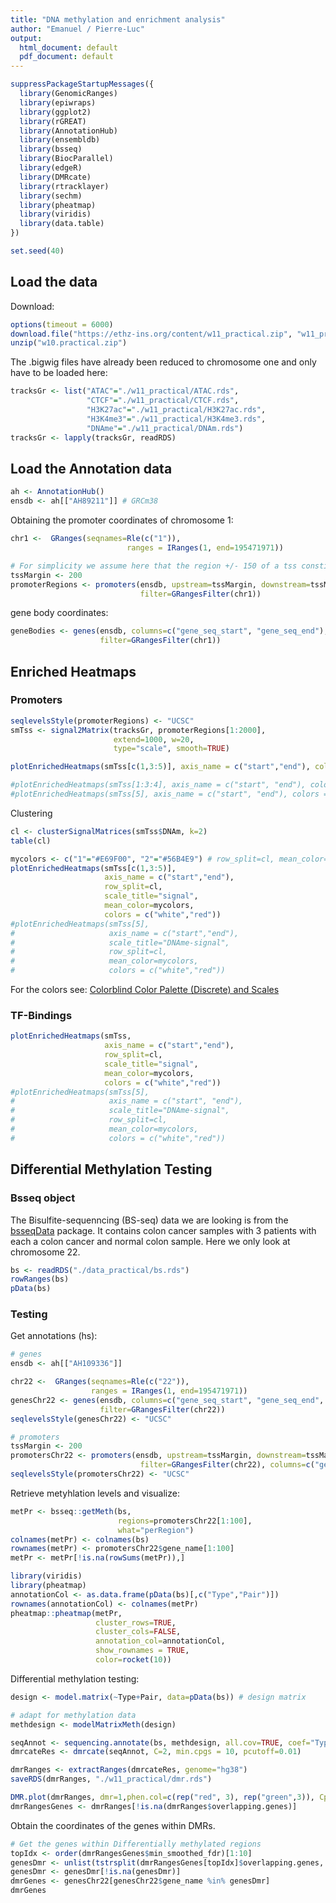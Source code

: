 ```yaml
---
title: "DNA methylation and enrichment analysis"
author: "Emanuel / Pierre-Luc"
output:
  html_document: default
  pdf_document: default
---
```


```r
suppressPackageStartupMessages({
  library(GenomicRanges)
  library(epiwraps)
  library(ggplot2)
  library(rGREAT)
  library(AnnotationHub)
  library(ensembldb)
  library(bsseq)
  library(BiocParallel)
  library(edgeR)
  library(DMRcate)
  library(rtracklayer)
  library(sechm)
  library(pheatmap)
  library(viridis)
  library(data.table)
})

set.seed(40)
```


## Load the data

Download:
```r
options(timeout = 6000)
download.file("https://ethz-ins.org/content/w11_practical.zip", "w11_practical.zip")
unzip("w10.practical.zip")
```

The .bigwig files have already been reduced to chromosome one and only have to be loaded here:
```r
tracksGr <- list("ATAC"="./w11_practical/ATAC.rds",
                 "CTCF"="./w11_practical/CTCF.rds",
                 "H3K27ac"="./w11_practical/H3K27ac.rds",
                 "H3K4me3"="./w11_practical/H3K4me3.rds",
                 "DNAme"="./w11_practical/DNAm.rds")
tracksGr <- lapply(tracksGr, readRDS)
```


## Load the Annotation data

```r
ah <- AnnotationHub()
ensdb <- ah[["AH89211"]] # GRCm38
```

Obtaining the promoter coordinates of chromosome 1:
```r
chr1 <-  GRanges(seqnames=Rle(c("1")), 
                          ranges = IRanges(1, end=195471971))

# For simplicity we assume here that the region +/- 150 of a tss constitutes a promoters
tssMargin <- 200
promoterRegions <- promoters(ensdb, upstream=tssMargin, downstream=tssMargin,
                             filter=GRangesFilter(chr1))
```

gene body coordinates: 
```r
geneBodies <- genes(ensdb, columns=c("gene_seq_start", "gene_seq_end"),
                    filter=GRangesFilter(chr1))
```

## Enriched Heatmaps

### Promoters
```r
seqlevelsStyle(promoterRegions) <- "UCSC"
smTss <- signal2Matrix(tracksGr, promoterRegions[1:2000], 
                       extend=1000, w=20, 
                       type="scale", smooth=TRUE)

plotEnrichedHeatmaps(smTss[c(1,3:5)], axis_name = c("start","end"), colors = c("white","red"))

#plotEnrichedHeatmaps(smTss[1:3:4], axis_name = c("start", "end"), colors = c("white","red"), scale_title="signal")+
#plotEnrichedHeatmaps(smTss[5], axis_name = c("start", "end"), colors = c("white","red"), scale_title="DNAme-signal")
```

Clustering
```r
cl <- clusterSignalMatrices(smTss$DNAm, k=2)
table(cl)

mycolors <- c("1"="#E69F00", "2"="#56B4E9") # row_split=cl, mean_color=mycolors
plotEnrichedHeatmaps(smTss[c(1,3:5)], 
                     axis_name = c("start","end"), 
                     row_split=cl,
                     scale_title="signal",
                     mean_color=mycolors,
                     colors = c("white","red"))
#plotEnrichedHeatmaps(smTss[5], 
#                     axis_name = c("start","end"), 
#                     scale_title="DNAme-signal",
#                     row_split=cl,
#                     mean_color=mycolors,
#                     colors = c("white","red"))
```

For the colors see: [Colorblind Color Palette (Discrete) and Scales](https://jrnold.github.io/ggthemes/reference/colorblind.html)

### TF-Bindings

```r
plotEnrichedHeatmaps(smTss, 
                     axis_name = c("start","end"), 
                     row_split=cl,
                     scale_title="signal",
                     mean_color=mycolors,
                     colors = c("white","red"))
#plotEnrichedHeatmaps(smTss[5], 
#                     axis_name = c("start", "end"), 
#                     scale_title="DNAme-signal",
#                     row_split=cl,
#                     mean_color=mycolors,
#                     colors = c("white","red"))
```

## Differential Methylation Testing

### Bsseq object
The Bisulfite-sequenncing (BS-seq) data we are looking is from the [bsseqData](https://bioconductor.org/packages/release/data/experiment/html/bsseqData.html) package.
It contains colon cancer samples with 3 patients with each a colon cancer and normal colon sample. 
Here we only look at chromosome 22. 

```r
bs <- readRDS("./data_practical/bs.rds")
rowRanges(bs)
pData(bs)
```

### Testing

Get annotations (hs):
```r
# genes
ensdb <- ah[["AH109336"]]

chr22 <-  GRanges(seqnames=Rle(c("22")), 
                  ranges = IRanges(1, end=195471971))
genesChr22 <- genes(ensdb, columns=c("gene_seq_start", "gene_seq_end", "gene_name"),
                    filter=GRangesFilter(chr22))
seqlevelsStyle(genesChr22) <- "UCSC"

# promoters
tssMargin <- 200
promotersChr22 <- promoters(ensdb, upstream=tssMargin, downstream=tssMargin,
                             filter=GRangesFilter(chr22), columns=c("gene_name"))
seqlevelsStyle(promotersChr22) <- "UCSC"
```

Retrieve metyhlation levels and visualize:
```r
metPr <- bsseq::getMeth(bs, 
                        regions=promotersChr22[1:100], 
                        what="perRegion")
colnames(metPr) <- colnames(bs)
rownames(metPr) <- promotersChr22$gene_name[1:100]
metPr <- metPr[!is.na(rowSums(metPr)),]

library(viridis)
library(pheatmap)
annotationCol <- as.data.frame(pData(bs)[,c("Type","Pair")])
rownames(annotationCol) <- colnames(metPr)
pheatmap::pheatmap(metPr, 
                   cluster_rows=TRUE,
                   cluster_cols=FALSE,
                   annotation_col=annotationCol,
                   show_rownames = TRUE,
                   color=rocket(10))
```

Differential methylation testing: 
```r
design <- model.matrix(~Type+Pair, data=pData(bs)) # design matrix

# adapt for methylation data
methdesign <- modelMatrixMeth(design)

seqAnnot <- sequencing.annotate(bs, methdesign, all.cov=TRUE, coef="Typenormal")
dmrcateRes <- dmrcate(seqAnnot, C=2, min.cpgs = 10, pcutoff=0.01)

dmrRanges <- extractRanges(dmrcateRes, genome="hg38")
saveRDS(dmrRanges, "./w11_practical/dmr.rds")

DMR.plot(dmrRanges, dmr=1,phen.col=c(rep("red", 3), rep("green",3)), CpGs=bs, genome="hg38")
dmrRangesGenes <- dmrRanges[!is.na(dmrRanges$overlapping.genes)]
```

Obtain the coordinates of the genes within DMRs. 
```r
# Get the genes within Differentially methylated regions
topIdx <- order(dmrRangesGenes$min_smoothed_fdr)[1:10]
genesDmr <- unlist(tstrsplit(dmrRangesGenes[topIdx]$overlapping.genes, split=", "))
genesDmr <- genesDmr[!is.na(genesDmr)]
dmrGenes <- genesChr22[genesChr22$gene_name %in% genesDmr]
dmrGenes
```

